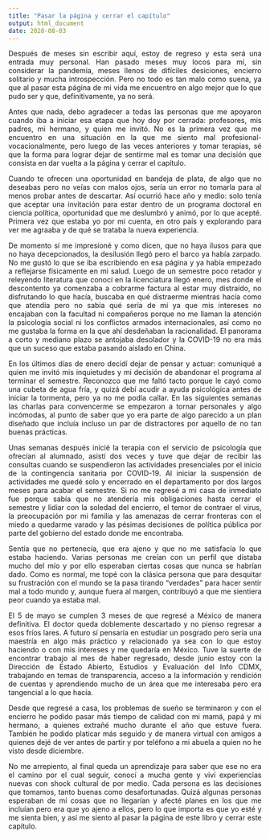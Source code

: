 ```yaml
---
title: "Pasar la página y cerrar el capítulo"
output: html_document
date: 2020-08-03
---
```

<style>
body {
text-align: justify}
</style>

Después de meses sin escribir aquí, estoy de regreso y esta será una entrada muy personal. Han pasado meses muy locos para mí, sin considerar la pandemia, meses llenos de difíciles desiciones, encierro solitario y mucha introspección. Pero no todo es tan malo como suena, ya que al pasar esta página de mi vida me encuentro en algo mejor que lo que pudo ser y que, definitivamente, ya no será. 

Antes que nada, debo agradecer a todas las personas que me apoyaron cuando iba a iniciar esa etapa que hoy doy por cerrada: profesores, mis padres, mi hermano, y quien me invitó.  No es la primera vez que me encuentro en una situación en la que me siento mal profesional-vocacionalmente, pero luego de las veces anteriores y tomar terapias, sé que la forma para lograr dejar de sentirme mal es tomar una decisión que consista en dar vuelta a la página y cerrar el capítulo. 

Cuando te ofrecen una oportunidad en bandeja de plata, de algo que no deseabas pero no veías con malos ojos, sería un error no tomarla para al menos probar antes de descartar. Así ocurrió hace año y medio: solo tenía que aceptar una invitación para estar dentro de un programa doctoral en ciencia política, oportunidad que me deslumbró y animó, por lo que acepté. Primera vez que estaba yo por mi cuenta, en otro país y explorando para ver me agraaba y de qué se trataba la nueva experiencia.

De momento sí me impresioné y como dicen, que no haya ilusos para que no haya decepcionados, la desilusión llegó pero el barco ya había zarpado. No me gustó lo que se iba escribiendo en esa página y ya había empezado a reflejarse físicamente en mi salud. Luego de un semestre poco retador y releyendo literatura que conocí en la licenciatura llegó enero, mes donde el descontento ya comenzaba a cobrarme factura al estar muy distraído, no disfrutando lo que hacía, buscaba en qué distraerme mientras hacía como que atendía pero no sabía qué sería de mí ya que mis intereses no encajaban con la facultad ni compañeros porque no me llaman la atención la psicología social ni los conflictos armados internacionales, así como no me gustaba la forma en la que ahí desdeñaban la racionalidad. El panorama a corto y mediano plazo se antojaba desolador y la COVID-19 no era más que un suceso que estaba pasando aislado en China. 

En los últimos días de enero decidí dejar de pensar y actuar: comuniqué a quien me invitó mis inquietudes y mi decisión de abandonar el programa al terminar el semestre. Reconozco que me faltó tacto porque le cayó como una cubeta de agua fría, y quizá debí acudir a ayuda psicológica antes de iniciar la tormenta, pero ya no me podía callar. En las siguientes semanas las charlas para convencerme se empezaron a tornar personales y algo incómodas, al punto de saber que yo era parte de algo parecido a un plan diseñado que incluía incluso un par de distractores por aquello de no tan buenas prácticas. 

Unas semanas después inicié la terapia con el servicio de psicología que ofrecían al alumnado, asistí dos veces y tuve que dejar de recibir las consultas cuando se suspendieron las actividades presenciales por el inicio de la contingencia sanitaria por COVID-19. Al iniciar la suspensión de actividades me quedé solo y encerrado en el departamento por dos largos meses para acabar el semestre. Si no me regresé a mi casa de inmediato fue porque sabía que no atendería mis obligaciones hasta cerrar el semestre y lidiar con la soledad del encierro, el temor de contraer el virus, la preocupación por mi familia y las amenazas de cerrar fronteras con el miedo a quedarme varado y las pésimas decisiones de política pública por parte del gobierno del estado donde me encontraba. 

Sentía que no pertenecía, que era ajeno y que no me satisfacía lo que estaba haciendo. Varias personas me creían con un perfil que distaba mucho del mío y por ello esperaban ciertas cosas que nunca se habrían dado. Como es normal, me topé con la clásica persona que para desquitar su frustración con el mundo se la pasa tirando "verdades" para hacer sentir mal a todo mundo y, aunque fuera al margen, contribuyó a que me sientiera peor cuando ya estaba mal. 

El 5 de mayo se cumplen 3 meses de que regresé a México de manera definitiva. El doctor queda doblemente descartado y no pienso regresar a esos fríos lares. A futuro sí pensaría en estudiar un posgrado pero sería una maestría en algo más práctico y relacionado ya sea con lo que estoy haciendo o con mis intereses y me quedaría en México. Tuve la suerte de encontrar trabajo al mes de haber regresado, desde junio estoy con la Dirección de Estado Abierto, Estudios y Evaluación del Info CDMX, trabajando en temas de transparencia, acceso a la información y rendición de cuentas y aprendiendo mucho de un área que me interesaba pero era tangencial a lo que hacía. 

Desde que regresé a casa, los problemas de sueño se terminaron y con el encierro he podido pasar más tiempo de calidad con mi mamá, papá y mi hermano, a quienes extrañé mucho durante el año que estuve fuera. También he podido platicar más seguido y de manera virtual con amigos a quienes dejé de ver antes de partir y por teléfono a mi abuela a quien no he visto desde diciembre. 

No me arrepiento, al final queda un aprendizaje para saber que ese no era el camino por el cual seguir, conocí a mucha gente y viví experiencias nuevas con shock cultural de por medio. Cada persona es las decisiones que tomamos, tanto buenas como desafortunadas. Quizá algunas personas esperaban de mí cosas que no llegarían y afecté planes en los que me incluían pero era que yo ajeno a ellos, pero lo que importa es que yo esté y me sienta bien, y así me siento al pasar la página de este libro y cerrar este capítulo. 